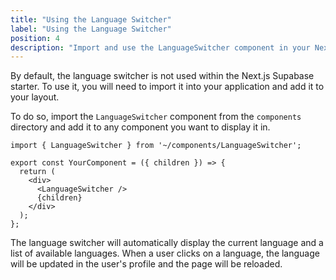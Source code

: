 ```yaml
---
title: "Using the Language Switcher"
label: "Using the Language Switcher"
position: 4
description: "Import and use the LanguageSwitcher component in your Next.js Supabase application."
---
```


By default, the language switcher is not used within the Next.js Supabase starter. To use it, you will need to import it into your application and add it to your layout.

To do so, import the `LanguageSwitcher` component from the `components` directory and add it to any component you want to display it in.

```tsx
import { LanguageSwitcher } from '~/components/LanguageSwitcher';

export const YourComponent = ({ children }) => {
  return (
    <div>
      <LanguageSwitcher />
      {children}
    </div>
  );
};
```

The language switcher will automatically display the current language and a list of available languages. When a user clicks on a language, the language will be updated in the user's profile and the page will be reloaded.